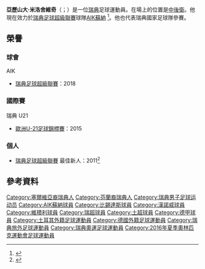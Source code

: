 {{noteTA
|G1=Football
|G2=FAcup
}}
{{Short description|Swedish footballer}}
{{Use dmy dates|date=June 2013}}
{{Infobox football biography
| name = 亞歷山大·米洛舍維奇 <br/>Alexander Milošević
| image = Alexander Milosevic (2014, cropped).jpg
| image_size = 250
| caption = 
| fullname = Goran Alexander Sjöström Milošević<ref>{{cite web |url=https://www.efl.com/siteassets/image/201920/general-news/efl-squad-numbering-06.09.2019.pdf |title=Notification of shirt numbers: Nottingham Forest |publisher=English Football League |page=49 |access-date=15 October 2019 |archive-date=2019-10-15 |archive-url=https://web.archive.org/web/20191015101423/https://www.efl.com/siteassets/image/201920/general-news/efl-squad-numbering-06.09.2019.pdf }}</ref>
| birth_date = {{birth date and age|1992|1|30|df=y}}
| birth_place = {{SWE}}[[里斯內|里斯內]]
| height = 1.92 m
| position = [[中後衛|中後衛]]
| currentclub = [[AIK足球隊|AIK蘇納]]
| clubnumber = 5
| youthyears1 = 
| youthclubs1 = 里斯內lF
| youthyears2 = 
| youthclubs2 = [[瓦萨伦德斯|瓦萨伦德斯]]
| youthyears3 = 
| youthclubs3 = [[AIK足球隊|AIK蘇納]]
| years1 = 2009–2010
| clubs1 = [[瓦萨伦德斯|瓦萨伦德斯]]
| caps1 = 24
| goals1 = 5
| years2 = 2011–2014
| clubs2 = [[AIK足球隊|AIK蘇納]]
| caps2 = 80
| goals2 = 4
| years3 = 2015–2017
| clubs3 = [[贝西克塔什体操俱乐部|比錫達斯]]
| caps3 = 2
| goals3 = 0
| years4 = 2016
| clubs4 = → [[汉诺威96足球俱乐部|漢諾威96]] (外借)
| caps4 = 10
| goals4 = 0
| years5 = 2016–2017
| clubs5 = → [[达姆施塔特足球俱乐部|达姆施塔特]] (外借)
| caps5 = 18
| goals5 = 0
| years6 = 2017
| clubs6 = → [[里澤體育|里澤體育]] (外借)
| caps6 = 5
| goals6 = 0
| years7 = 2018
| clubs7 = [[AIK足球隊|AIK蘇納]]
| caps7 = 27
| goals7 = 0
| years8 = 2019
| clubs8 = [[诺丁汉森林足球俱乐部|诺丁汉森林]]
| caps8 = 12
| goals8 = 1
| years9 = 2020
| clubs9 = [[維積利足球會|維積利]]
| caps9 = 10
| goals9 = 0
| years10 = 2021–
| clubs10 = [[AIK足球隊|AIK蘇納]]
| caps10 = 25
| goals10 = 3
| nationalyears1 = 2009
| nationalteam1 = [[塞爾維亞U17|塞爾維亞U17]]
| nationalcaps1 = 6
| nationalgoals1 = 0
| nationalyears2 = 2011
| nationalteam2 = [[瑞典U19|瑞典U19]]
| nationalcaps2 = 1
| nationalgoals2 = 0
| nationalyears3 = 2011–2016
| nationalteam3 = [[瑞典21歲以下國家足球隊|瑞典U21]]
| nationalcaps3 = 28
| nationalgoals3 = 3
| nationalyears4 = 2013–
| nationalteam4 = [[瑞典國家足球隊|瑞典]]
| nationalcaps4 = 7
| nationalgoals4 = 0
| club-update = 2021年11月11日 (UTC)
| nationalteam-update = 2021年11月11日 (UTC)
}}

'''亞歷山大·米洛舍維奇'''（{{lang-sv|Alexander Milošević}}；{{bd|1992年|1月30日}}）是一位[[瑞典|瑞典]]足球運動員。在場上的位置是[[中後衛|中後衛]]。他現在效力於[[瑞典足球超級聯賽|瑞典足球超級聯賽]]球隊[[AIK足球隊|AIK蘇納]] <ref>{{cite web | url=http://www.fotbolltransfers.com/site/news/48003 | title=Officiellt: Alexander Milosevic klar för Besiktas | publisher=Fotbolltransfers.com | accessdate=7 January 2015 | archive-date=2017-12-31 | archive-url=https://web.archive.org/web/20171231212305/http://www.fotbolltransfers.com/site/news/48003 | dead-url=no }}</ref>。他也代表瑞典國家足球隊參賽。

==榮譽==

===球會===
;AIK
*[[瑞典足球超級聯賽|瑞典足球超級聯賽]]：2018

===國際賽===
;瑞典 U21
*[[歐洲U-21足球錦標賽|歐洲U-21足球錦標賽]]：2015

===個人===
*[[瑞典足球超級聯賽|瑞典足球超級聯賽]] 最佳新人：2011<ref>{{cite web|url=http://www.uefa.com/memberassociations/association=ita/news/newsid=1714536.html|title=Member associations - Italy - News – UEFA.com|last=uefa.com|date=8 November 2011|access-date=2021-03-20|archive-date=2015-01-02|archive-url=https://web.archive.org/web/20150102144816/http://www.uefa.com/memberassociations/association=ita/news/newsid=1714536.html}}</ref>

==參考資料==
{{Reflist}}

{{DEFAULTSORT:Milosevic, Alexander}}
[[Category:塞爾維亞裔瑞典人|Category:塞爾維亞裔瑞典人]]
[[Category:芬蘭裔瑞典人|Category:芬蘭裔瑞典人]]
[[Category:瑞典男子足球运动员|Category:瑞典男子足球运动员]]
[[Category:AIK蘇納球員|Category:AIK蘇納球員]]
[[Category:比錫達斯球員|Category:比錫達斯球員]]
[[Category:漢諾威球員|Category:漢諾威球員]]
[[Category:維積利球員|Category:維積利球員]]
[[Category:瑞超球員|Category:瑞超球員]]
[[Category:土超球員|Category:土超球員]]
[[Category:德甲球員|Category:德甲球員]]
[[Category:土耳其外籍足球運動員|Category:土耳其外籍足球運動員]]
[[Category:德國外籍足球運動員|Category:德國外籍足球運動員]]
[[Category:瑞典旅外足球運動員|Category:瑞典旅外足球運動員]]
[[Category:瑞典奧運足球運動員|Category:瑞典奧運足球運動員]]
[[Category:2016年夏季奧林匹克運動會足球運動員|Category:2016年夏季奧林匹克運動會足球運動員]]
